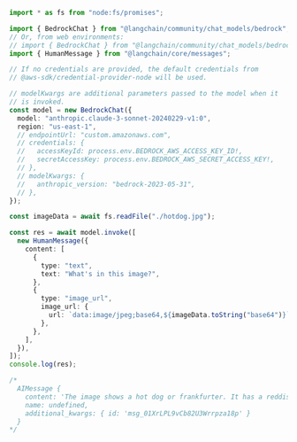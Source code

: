 ```typescript
import * as fs from "node:fs/promises";

import { BedrockChat } from "@langchain/community/chat_models/bedrock";
// Or, from web environments:
// import { BedrockChat } from "@langchain/community/chat_models/bedrock/web";
import { HumanMessage } from "@langchain/core/messages";

// If no credentials are provided, the default credentials from
// @aws-sdk/credential-provider-node will be used.

// modelKwargs are additional parameters passed to the model when it
// is invoked.
const model = new BedrockChat({
  model: "anthropic.claude-3-sonnet-20240229-v1:0",
  region: "us-east-1",
  // endpointUrl: "custom.amazonaws.com",
  // credentials: {
  //   accessKeyId: process.env.BEDROCK_AWS_ACCESS_KEY_ID!,
  //   secretAccessKey: process.env.BEDROCK_AWS_SECRET_ACCESS_KEY!,
  // },
  // modelKwargs: {
  //   anthropic_version: "bedrock-2023-05-31",
  // },
});

const imageData = await fs.readFile("./hotdog.jpg");

const res = await model.invoke([
  new HumanMessage({
    content: [
      {
        type: "text",
        text: "What's in this image?",
      },
      {
        type: "image_url",
        image_url: {
          url: `data:image/jpeg;base64,${imageData.toString("base64")}`,
        },
      },
    ],
  }),
]);
console.log(res);

/*
  AIMessage {
    content: 'The image shows a hot dog or frankfurter. It has a reddish-pink sausage filling encased in a light brown bread-like bun. The hot dog bun is split open, revealing the sausage inside. This classic fast food item is a popular snack or meal, often served at events like baseball games or cookouts. The hot dog appears to be against a plain white background, allowing the details and textures of the food item to be clearly visible.',
    name: undefined,
    additional_kwargs: { id: 'msg_01XrLPL9vCb82U3Wrrpza18p' }
  }
*/
```